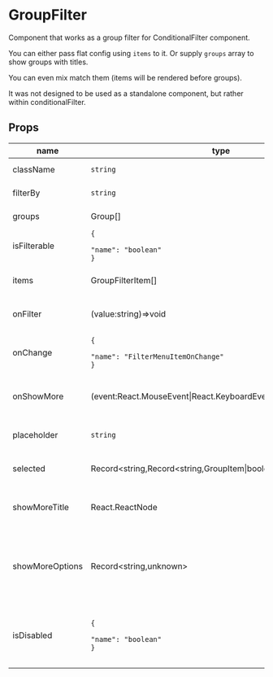 
# GroupFilter
Component that works as a group filter for ConditionalFilter component.

You can either pass flat config using `items` to it. Or supply `groups` array to show groups with titles.

You can even mix match them (items will be rendered before groups).

It was not designed to be used as a standalone component, but rather within conditionalFilter.
<ExampleComponent source="GroupFilter/groupped-example.js" name="groupped example.js" /><ExampleComponent source="GroupFilter/searchable-example.js" name="searchable example.js" /><ExampleComponent source="GroupFilter/simple-example.js" name="simple example.js" /><ExampleComponent source="GroupFilter/tree-view-example.js" name="tree view-example.js" />

## Props

|name|type|default|description|
|----|----|-------|-----------|
|className|`string`||Optional className.|
|filterBy|`string`|`''`|Optional filterBy key.|
|groups|Group[]|`[]`|Optional groups.|
|isFilterable|<code>&#123;<br/><span className="default-prop-spacer"></span><span className="default-prop-spacer"></span><span className="default-prop-spacer"></span> "name": "boolean"<br />&#125;</code>|`false`|Optional isFilterable flag.|
|items|GroupFilterItem[]||Optional groupFilter items.|
|onFilter|(value:string)=&gt;void||Optional onFilter callback.|
|onChange|<code>&#123;<br/><span className="default-prop-spacer"></span><span className="default-prop-spacer"></span><span className="default-prop-spacer"></span> "name": "FilterMenuItemOnChange"<br />&#125;</code>||onChange event called on input change.|
|onShowMore|(event:React.MouseEvent&#124;React.KeyboardEvent&#124;MouseEvent)=&gt;void||Optional callback on showMore button click.|
|placeholder|`string`||Optional text filter placeholder.|
|selected|Record&lt;string,Record&lt;string,GroupItem&#124;boolean&gt;&gt;||Selected filters object.|
|showMoreTitle|React.ReactNode||Optional showMore button title element.|
|showMoreOptions|Record&lt;string,unknown&gt;||Optional object containing properties for showMore element.|
|isDisabled|<code>&#123;<br/><span className="default-prop-spacer"></span><span className="default-prop-spacer"></span><span className="default-prop-spacer"></span> "name": "boolean"<br />&#125;</code>||Optional boolean to disable the dropdown and text filter.|



